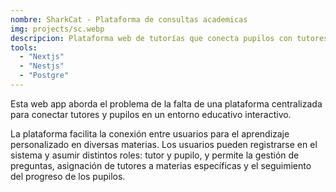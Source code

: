 ```yaml
---
nombre: SharkCat - Plataforma de consultas academicas
img: projects/sc.webp
descripcion: Plataforma web de tutorías que conecta pupilos con tutores, permitiendo la gestión de preguntas, asignación de materias y chat en tiempo real.
tools:
  - "Nextjs"
  - "Nestjs"
  - "Postgre"
---
```


Esta web app aborda el problema de la falta de una plataforma centralizada para conectar tutores y pupilos en un entorno educativo interactivo.

La plataforma facilita la conexión entre usuarios para el aprendizaje personalizado en diversas materias. Los usuarios pueden registrarse en el sistema y asumir distintos roles: tutor y pupilo, y permite la gestión de preguntas, asignación de tutores a materias específicas y el seguimiento del progreso de los pupilos.